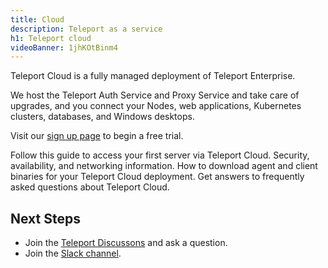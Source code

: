 ```yaml
---
title: Cloud
description: Teleport as a service
h1: Teleport cloud
videoBanner: 1jhKOtBinm4
---
```


Teleport Cloud is a fully managed deployment of Teleport Enterprise.

We host the Teleport Auth Service and Proxy Service and take care of upgrades,
and you connect your Nodes, web applications, Kubernetes clusters, databases,
and Windows desktops.

Visit our [sign up page](https://goteleport.com/signup/) to begin a free trial.

<TileSet>

  <Tile icon="cloud" title="Getting Started" href="./getting-started.mdx/?scope=cloud">
    Follow this guide to access your first server via Teleport Cloud.
  </Tile>
  <Tile icon="cloud" title="Architecture" href="./architecture.mdx/">
    Security, availability, and networking information.
  </Tile>
  <Tile icon="cloud" title="Downloads" href="./downloads.mdx/">
    How to download agent and client binaries for your Teleport Cloud deployment.
  </Tile>
  <Tile icon="cloud" title="FAQ" href="./faq.mdx/">
    Get answers to frequently asked questions about Teleport Cloud.
  </Tile>

</TileSet>

## Next Steps

- Join the [Teleport Discussons](https://github.com/gravitational/teleport/discussions) and ask a question.
- Join the [Slack channel](https://goteleport.com/slack).
